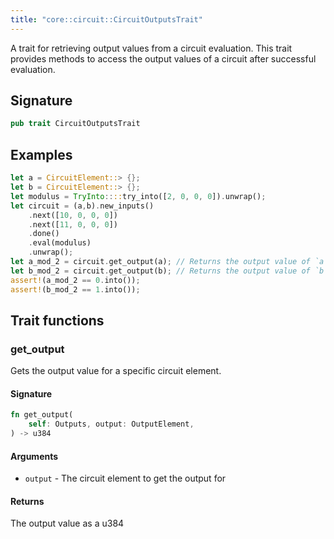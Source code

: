 ```yaml
---
title: "core::circuit::CircuitOutputsTrait"
---
```


A trait for retrieving output values from a circuit evaluation.
This trait provides methods to access the output values of a circuit after
successful evaluation.

## Signature

```rust
pub trait CircuitOutputsTrait
```



## Examples

```rust
let a = CircuitElement::> {};
let b = CircuitElement::> {};
let modulus = TryInto::::try_into([2, 0, 0, 0]).unwrap();
let circuit = (a,b).new_inputs()
    .next([10, 0, 0, 0])
    .next([11, 0, 0, 0])
    .done()
    .eval(modulus)
    .unwrap();
let a_mod_2 = circuit.get_output(a); // Returns the output value of `a mod 2`
let b_mod_2 = circuit.get_output(b); // Returns the output value of `b mod 2`
assert!(a_mod_2 == 0.into());
assert!(b_mod_2 == 1.into());
```


## Trait functions

### get_output

Gets the output value for a specific circuit element.

#### Signature

```rust
fn get_output(
    self: Outputs, output: OutputElement,
) -> u384
```

#### Arguments

- `output` - The circuit element to get the output for
#### Returns

The output value as a u384
